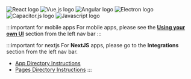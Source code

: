 
<div style={{
  display: "flex",
  flexDirection: "row",
  alignItems: "center",
  justifyContent: "start",
  flexWrap: "wrap"
}}>
<img src="/img/logos/react.svg" alt="React logo" style={{width: "50px", margin: "0px", marginRight: "40px", marginTop: "10px"}}/>
<img src="/img/logos/vue.svg" alt="Vue.js logo" style={{width: "50px", margin: "0px", marginRight: "40px", marginTop: "10px"}}/>
<img src="/img/logos/angular.svg" alt="Angular logo" style={{width: "65px", margin: "0px", marginRight: "40px", marginTop: "10px"}}/>
<img src="/img/logos/electron.svg" alt="Electron logo" style={{width: "60px", margin: "0px", marginRight: "40px", marginTop: "10px"}}/>
<img src="/img/logos/capacitor-js.svg" alt="Capacitor.js logo" style={{width: "60px", margin: "0px", marginRight: "40px", marginTop: "10px"}}/>
<img src="/img/logos/js_logo.svg" alt="Javascript logo" style={{width: "50px", margin: "0px", marginRight: "40px", marginTop: "10px"}}/>
</div>

:::important for mobile apps
For mobile apps, please see the [**Using your own UI**](../../custom-ui/init/frontend) section from the left nav bar
:::

:::important for nextjs 
For **NextJS** apps, please go to the **Integrations** section from the left nav bar.
- [App Directory Instructions](../../nextjs/app-directory/about) 
- [Pages Directory Instructions](../../nextjs/about)
:::

